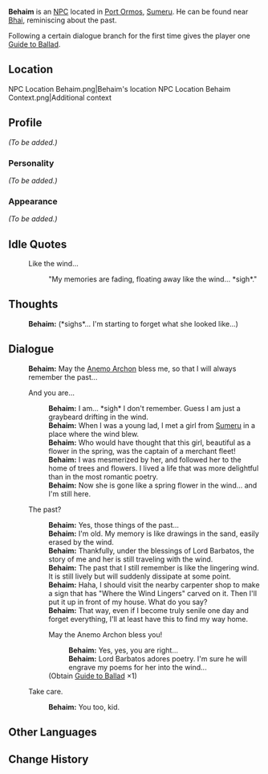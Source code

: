 {{Meta
<!-- Remove this template after adding the missing info -->
|missing_NPC_profile  = yes
}}
{{Character Infobox
|type             = NPC
|image            = NPC Behaim.png
|realname         = <!-- Optional, if different from in-game name -->
|deceased         = 
|region           = Sumeru
|location         = <!-- Where the character appears, if different from Region -->
|affiliation      = 
|title            = 

|ancestry         = <!-- Clan/family -->
|father           = 
|mother           = 
|spouse           = 
|sibling          = 
|child            = 
|relative         = 

|voiceEN          = 
|voiceCN          = 
|voiceJP          = 
|dialoguereward   = {{Card|Guide to Ballad|1}}
}}
'''Behaim''' is an [[NPC]] located in [[Port Ormos]], [[Sumeru]]. He can be found near [[Bhai]], reminiscing about the past.

Following a certain dialogue branch for the first time gives the player one [[Guide to Ballad]].

==Location==
<gallery>
NPC Location Behaim.png|Behaim's location
NPC Location Behaim Context.png|Additional context
</gallery>

==Profile==
<!-- Detailed story/lore information goes here. -->
''(To be added.)''

===Personality===
''(To be added.)''

===Appearance===
<!-- Keep appearance section short and concise. Limit to 2 paragraphs with 3-4 sentences each. -->
''(To be added.)''
<!--
==Quests and Events==
{{Quests and Events}}
-->
==Idle Quotes==
{{Dialogue start}}
: {{DIcon|Idle}} Like the wind...
:: {{A|VO Behaim 01.ogg}} "My memories are fading, floating away like the wind... *sigh*."
{{Dialogue end}}

==Thoughts==
{{All Schemes to Know Explanation|name=Behaim}}
{{Dialogue start}}
:{{A|VO Behaim All Schemes to Know 01.ogg}} '''Behaim:''' (*sighs*... I'm starting to forget what she looked like...)
{{Dialogue end}}

==Dialogue==
{{Dialogue start}}
:'''Behaim:''' May the [[Anemo Archon]] bless me, so that I will always remember the past...
:{{DIcon}} And you are...
::'''Behaim:''' I am... *sigh* I don't remember. Guess I am just a graybeard drifting in the wind.
::'''Behaim:''' When I was a young lad, I met a girl from [[Sumeru]] in a place where the wind blew.
::'''Behaim:''' Who would have thought that this girl, beautiful as a flower in the spring, was the captain of a merchant fleet!
::'''Behaim:''' I was mesmerized by her, and followed her to the home of trees and flowers. I lived a life that was more delightful than in the most romantic poetry.
::'''Behaim:''' Now she is gone like a spring flower in the wind... and I'm still here.
:{{DIcon}} The past?
::'''Behaim:''' Yes, those things of the past...
::'''Behaim:''' I'm old. My memory is like drawings in the sand, easily erased by the wind.
::'''Behaim:''' Thankfully, under the blessings of Lord Barbatos, the story of me and her is still traveling with the wind.
::'''Behaim:''' The past that I still remember is like the lingering wind. It is still lively but will suddenly dissipate at some point.
::'''Behaim:''' Haha, I should visit the nearby carpenter shop to make a sign that has "Where the Wind Lingers" carved on it. Then I'll put it up in front of my house. What do you say?
::'''Behaim:''' That way, even if I become truly senile one day and forget everything, I'll at least have this to find my way home.
::{{DIcon|Reward}} May the Anemo Archon bless you!
:::'''Behaim:''' Yes, yes, you are right...
:::'''Behaim:''' Lord Barbatos adores poetry. I'm sure he will engrave my poems for her into the wind...
::;(Obtain [[Guide to Ballad]] ×1)
:{{DIcon}} Take care.
::'''Behaim:''' You too, kid.
{{Dialogue end}}
<!--
==Event Dialogue==
===Event Name===
{{Dialogue start}}
:'''{{subst:PAGENAME}}:'''
{{Dialogue end}}

==Trivia==
*
-->
==Other Languages==
{{Other Languages
|default_hidden = 1
|en      = Behaim
|zhs     = 贝海姆
|zhs_rm  = Bèihǎimǔ
|zht     = 貝海姆
|zht_rm  = Bèihǎimǔ
|ja      = ベハイム
|ja_rm   = Behaimu
|ko      = 베하임
|ko_rm   = Behaim
|es      = Behaim
|fr      = Behaim
|ru      = Бехайм
|th      = Behaim
|vi      = Behaim
|de      = Behaim
|id      = Behaim
|pt      = Behaim
|tr      = Behaim
|it      = Behaim
}}

==Change History==
{{Change History|3.0}}
<!--
==References==
{{Reflist}}
-->